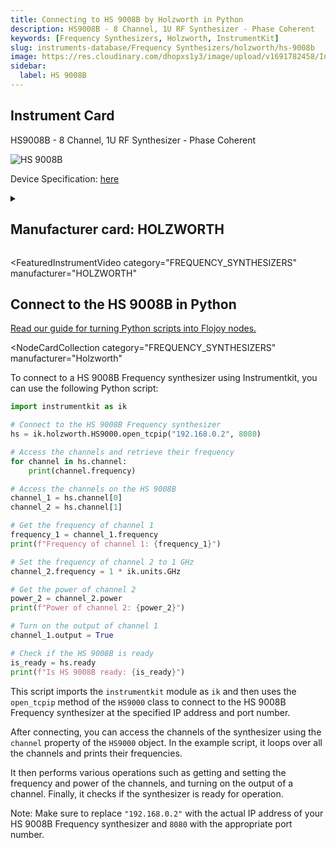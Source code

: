 ```yaml
---
title: Connecting to HS 9008B by Holzworth in Python
description: HS9008B - 8 Channel, 1U RF Synthesizer - Phase Coherent
keywords: [Frequency Synthesizers, Holzworth, InstrumentKit]
slug: instruments-database/Frequency Synthesizers/holzworth/hs-9008b
image: https://res.cloudinary.com/dhopxs1y3/image/upload/v1691782458/Instruments/Frequency%20synthesizer/HS-9008B/HS-9008B.jpg
sidebar:
  label: HS 9008B
---
```



## Instrument Card

HS9008B - 8 Channel, 1U RF Synthesizer - Phase Coherent

![HS 9008B](https://res.cloudinary.com/dhopxs1y3/image/upload/v1691782458/Instruments/Frequency%20synthesizer/HS-9008B/HS-9008B.jpg)

Device Specification: [here](https://holzworth.com/Portals/0/datasheets/hs9000-series_datasheet.pdf)

<details style={{ marginTop: "15px"}}>
<summary><h2 style={{display:'inline'}}>Manufacturer card: HOLZWORTH</h2></summary>

![HOLZWORTH](https://res.cloudinary.com/dhopxs1y3/image/upload/v1692806181/Instruments/Vendor%20Logos/Holzworth.png)

**Holzworth** Instrumentation is a leader in high-performance phase noise analyzers and RF/microwave synthesizers optimized for ultra-low phase noise

- Headquarters: USA
- Yearly Revenue (millions, USD): 3
- Vendor Website: [here](https://holzworth.com)

</details>


<FeaturedInstrumentVideo
  category="FREQUENCY_SYNTHESIZERS"
  manufacturer="HOLZWORTH"
></FeaturedInstrumentVideo>

## Connect to the HS 9008B in Python

[Read our guide for turning Python scripts into Flojoy nodes.](https://docs.flojoy.ai/contribution/blocks/custom-flojoy-block/)


<Tabs>
<TabItem value="Flojoy" label="Flojoy" className="flojoy-instrument-tabs">

<NodeCardCollection
  category="FREQUENCY_SYNTHESIZERS"
  manufacturer="Holzworth"
></NodeCardCollection>

</TabItem>
<TabItem value="InstrumentKit" label="InstrumentKit">

To connect to a HS 9008B Frequency synthesizer using Instrumentkit, you can use the following Python script:

```python
import instrumentkit as ik

# Connect to the HS 9008B Frequency synthesizer
hs = ik.holzworth.HS9000.open_tcpip("192.168.0.2", 8080)

# Access the channels and retrieve their frequency
for channel in hs.channel:
    print(channel.frequency)

# Access the channels on the HS 9008B
channel_1 = hs.channel[0]
channel_2 = hs.channel[1]

# Get the frequency of channel 1
frequency_1 = channel_1.frequency
print(f"Frequency of channel 1: {frequency_1}")

# Set the frequency of channel 2 to 1 GHz
channel_2.frequency = 1 * ik.units.GHz

# Get the power of channel 2
power_2 = channel_2.power
print(f"Power of channel 2: {power_2}")

# Turn on the output of channel 1
channel_1.output = True

# Check if the HS 9008B is ready
is_ready = hs.ready
print(f"Is HS 9008B ready: {is_ready}")
```

This script imports the `instrumentkit` module as `ik` and then uses the `open_tcpip` method of the `HS9000` class to connect to the HS 9008B Frequency synthesizer at the specified IP address and port number.

After connecting, you can access the channels of the synthesizer using the `channel` property of the `HS9000` object. In the example script, it loops over all the channels and prints their frequencies.

It then performs various operations such as getting and setting the frequency and power of the channels, and turning on the output of a channel. Finally, it checks if the synthesizer is ready for operation.

Note: Make sure to replace `"192.168.0.2"` with the actual IP address of your HS 9008B Frequency synthesizer and `8080` with the appropriate port number.

</TabItem>
</Tabs>
